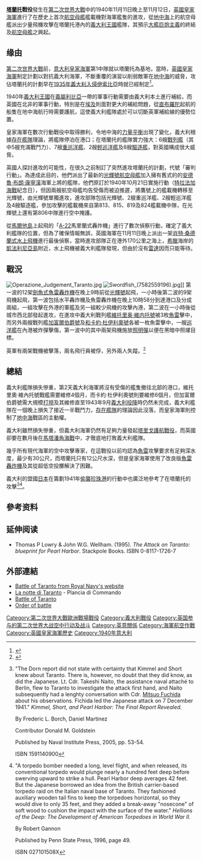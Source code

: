 {{Infobox Military Conflict
|conflict=塔蘭托戰役
|image=[[File:Tarantoharb1921.jpg|300px]]
|caption=1930年代的塔蘭托海軍基地
|partof=[[第二次世界大戰|第二次世界大戰]][[地中海戰役|地中海戰役]]
|date=1940年11月12日
|place=[[義大利|義大利]][[塔蘭托|塔蘭托]]
|result=英國決定性勝利，[[義大利皇家海軍|義大利皇家海軍]]的戰力遭到大幅削弱兼[[存在艦隊|存在艦隊]]理論崩潰
|combatant1=[[File:Naval_Ensign_of_the_United_Kingdom.svg|border]] [[英國皇家海軍|英國皇家海軍]] 
|combatant2=[[File:Flag_of_Italy_(1861-1946)_crowned.svg|25px]] [[義大利皇家海軍|義大利皇家海軍]]
|commander1=[[File:Naval_Ensign_of_the_United_Kingdom.svg|border]] {{link-en|拉姆利·利斯特|Lumley Lyster}}
|commander2=[[File:Flag_of_Italy_(1861-1946)_crowned.svg|22px]] [[伊尼戈·坎皮奥尼|伊尼戈·坎皮奥尼]]
|strength1=21架[[魚雷|魚雷]][[轟炸機|轟炸機]]<br>1艘[[航空母艦|航空母艦]]<br>2艘[[重巡洋艦|重巡洋艦]]<br>2艘[[輕巡洋艦|輕巡洋艦]]<br>5艘[[驅逐艦|驅逐艦]]
|strength2=6艘[[戰列艦|戰列艦]]<br>9艘[[重巡洋艦|重巡洋艦]]<br>7艘[[輕巡洋艦|輕巡洋艦]]<br>13艘[[驅逐艦|驅逐艦]]
|casualties1=2架戰機被擊落<br>2人陣亡<br>2人被俘
|casualties2=59人陣亡<br>600人受傷<br>1艘戰列艦被擊沉<!--which?? Conte di Cavour--><br>2艘戰列艦被擊傷<br>1艘輕巡洋艦被擊傷
|}}
{{Campaignbox Mediterranean Campaign}}

'''[[塔蘭托|塔蘭托]]戰役'''發生在[[第二次世界大戰|第二次世界大戰]]中的1940年11月11日晚上至11月12日，[[英國皇家海軍|英國皇家海軍]]進行了在歷史上首次[[航空母艦|航空母艦]]艦載機對海軍艦隻的進攻，從[[地中海|地中海]]上的航空母艦派出少量飛機攻擊在塔蘭托港內的[[義大利王國_(1861年－1946年)|義大利王國]]艦隊，其預示[[大艦巨炮主義|大艦巨炮主義]]的終結及[[航空母艦|航空母艦]]之興起。

==缘由==
[[第二次世界大战|第二次世界大戰]]前，[[意大利皇家海軍|意大利皇家海軍]]第1中隊就以塔蘭托為基地，當時，[[英國皇家海軍|英國皇家海軍]]制定計劃以對抗義大利海軍，不斷重覆的演習以削弱敵軍在[[地中海|地中海]]的威脅，攻佔塔蘭托的計劃早在[[第二次義大利衣索比亞戰爭|1935年義大利入侵伊索比亞]]時就已經制定<ref name="steven">{{cite book | last = Stephen | first = Martin | title = Sea Battles in Close-up: World War 2 | location = Shepperton, Surrey | publisher = Ian Allan | year = 1988 | pages = 34–38 | volume = Volume 1  | isbn = 0711015961 | coauthors = Grove, Eric (Ed)}}</ref>。

1940年[[義大利王國_(1861年－1946年)|義大利王國]]在[[義屬利比亞|義屬利比亞]]一帶的軍事行動需要由義大利本土進行補給，而英國在北非的軍事行動，特別是在[[埃及|埃及]]則面對更大的補給問題，從[[直布羅陀|直布羅陀]]起航的船隻在地中海航行時需要護航，這使義大利艦隊處於可以切斷英軍補給線的優勢位置。

皇家海軍在數次行動戰役中取得勝利，令地中海的[[權力平衡|力量平衡]]出現了變化，義大利根據[[存在艦隊|存在艦隊]]理論，將艦隊停泊在港口；在塔蘭托的艦隊實力強大：6艘[[戰列艦|戰列艦]]（其中5艘充滿戰鬥力）、7艘[[重巡洋艦|重巡洋艦]]、2艘[[輕巡洋艦|輕巡洋艦]]及8艘[[驅逐艦|驅逐艦]]，對英國構成很大威脅。

英國人探討進攻的可能性，在很久之前制訂了突然進攻塔蘭托的計劃，代號「審判行動」。為達成此目的，他們派出了最新的[[光辉号航空母舰_(87)|光輝號航空母艦]]加入擁有舊式的{{tsl|en|HMS Eagle (1918)|鷹號航空母艦 (1918)|鷹號航空母艦}}的[[安德魯·布朗·康寧漢|安德魯·布朗·康寧漢]]海軍上將的艦隊，他們原訂於1940年10月21日實施行動（[[特拉法加海戰|特拉法加海戰]]紀念日），但因兩艘航空母艦均告受傷而被迫推遲，將鷹號上的艦載機轉移至光輝號，由光輝號單獨進攻，進攻部隊包括光輝號、2艘重巡洋艦、2艘輕巡洋艦及4艘驅逐艦，參加攻擊的艦載機來自第813、815、819及824艦載機中隊，在光輝號上還有第806中隊進行空中掩護。 

從[[馬爾他島|馬爾他島]]上起飛的「[[A-22|A-22]]馬里蘭式轟炸機」進行了數次偵察行動，確定了義大利艦隊的位置，但為了確保情報無誤，英國海軍在11月11日晚上派出一架[[肖特·桑德蘭式水上飛機|肖特·桑德蘭式水上飛機]]進行最後偵察，當時進攻部隊正在港外170公里之海上，[[希臘|希臘]]海岸的[[凱法利尼亞島|凱法利尼亞島]]附近，水上飛機被義大利艦隊發現，但由於沒有[[雷達|雷達]]因而只能等待。

== 戰況 ==
[[File:Operazione_Judgement_Taranto.jpg|thumb]]
[[Image:Swordfish_(7582559196).jpg|thumb]]]]
第一波的12架[[劍魚式魚雷轟炸機|劍魚式魚雷轟炸機]]在晚上9時前從[[光輝號航空母艦_(87)|光輝號]]起飛，一小時後第二波的9架飛機起飛，第一波包括水平轟炸機及魚雷轟炸機在晚上10時58分到達港口及分成兩組，一組攻擊在外港的軍艦及另一組較少飛機的攻擊內港，第二波在一小時後從城市西北部發起進攻，在進攻中義大利戰列艦[[维托里奥·维内托级战列舰|維托里奥·維内托號]]被3枚[[魚雷|魚雷]]擊中，而另外兩艘戰列艦[[加富爾伯爵號|加富爾伯爵號]]及[[和卡約·杜伊利奧號|和卡約·杜伊利奧號]]各被一枚魚雷擊中，一艘[[巡洋艦|巡洋艦]]在內港被炸彈擊傷，第一波中的其中兩架飛機施放[[照明彈|照明彈]]以便在黑暗中照燿目標。

英軍有兩架戰機被擊落，兩名飛行員被俘，另外兩人失蹤。<ref>{{cite web|url=http://www.swordfishleeds.com/bismarck.htm#t|title="SWORDFISH TRIBUTE SERIES"|publisher=Royal Navy Historic Flight Supporters' Group, Leeds Branch|deadurl=yes|archiveurl=https://web.archive.org/web/20080715224338/http://www.swordfishleeds.com/bismarck.htm#t|archivedate=2008-07-15}}</ref><!-- surely we can find a better ref? -->

== 總結 ==
義大利艦隊損失慘重，第2天義大利海軍將沒有受傷的艦隻撤往北部的港口，維托里奧·維內托號戰艦需要維修4個月，而卡約·杜伊利奧號則要維修6個月，但加富爾伯爵號需大規模[[打撈|打撈]]及其維修直至1943年9月[[義大利投降|義大利投降]]時仍然未完成，義大利艦隊在一個晚上損失了接近一半戰鬥力，[[存在艦隊|存在艦隊]]的理論因此沒落，而皇家海軍則控制了[[地中海|地中海]]戰區的主動權。

義大利雖然損失慘重，但義大利海軍仍然有足夠力量發起[[塔里戈護航戰役|塔里戈護航戰役]]，而英國卻要在數月後在[[馬塔潘角海戰|馬塔潘角海戰]]中，才徹底地打敗義大利艦隊。

幾乎所有現代海軍的空中攻擊專家，在這戰役以前均認為[[魚雷|魚雷]]攻擊要求有足夠深水度，最少有30公尺，而塔蘭托只有12公尺水深，但是皇家海軍使用了改良版[[魚雷轟炸機|魚雷轟炸機]]及其從超低空投擲解決了困難。

義大利的盟國[[大日本帝國|日本]]在籌劃1941年[[偷襲珍珠港|偷襲珍珠港]]的行動中也廣泛地參考了在塔蘭托的攻擊<ref>"The Dorn report did not state with certainty that Kimmel and Short knew about Taranto. There is, however, no doubt that they did know, as did the Japanese. Lt. Cdr. Takeshi Naito, the assistance naval attaché to Berlin, flew to Taranto to investigate the attack first hand, and Naito  subsequently had a lenghty conversation with Cdr. [[Mitsuo_Fuchida|Mitsuo Fuchida]] about his observations. Fichida led the Japanese attack on 7 December 1941." ''Kimmel, Short, and Pearl Harbor: The Final Report Revealed.''

By Frederic L. Borch, Daniel Martinez

Contributor Donald M. Goldstein

Published by Naval Institute Press, 2005, pp. 53-54.

ISBN 1591140900</ref><ref>"A torpedo bomber needed a long, level flight, and when released, its conventional torpedo would plunge nearly a hundred feet deep before  swerving upward to strike a hull. Pearl Harbor deep averages 42 feet. But the Japanese borrowed an idea from the British carrier-based torpedo raid on the Italian naval base of Taranto. They fashioned auxiliary wooden tail fins to keep the torpedoes horizontal, so they would dive to only 35 feet, and they added a break-away "nosecone" of soft wood to cushion the impact with the surface of the water." ''Hellions of the Deep: The Development of American Torpedoes in World War II.''

By Robert Gannon

Published by Penn State Press, 1996, page 49.

ISBN 027101508X</ref>。

== 參考资料==
{{Reflist}}

==延伸阅读==
*Thomas P Lowry & John W.G. Wellham. (1995). ''The Attack on Taranto: blueprint for Pearl Harbor''. Stackpole Books. ISBN 0-8117-1726-7

== 外部連結 ==
* [https://web.archive.org/web/20070108141316/http://www.royalnavy.mod.uk/server/show/conWebDoc.1593 Battle of Taranto from Royal Navy's website]
* [http://digilander.libero.it/planciacomando/WW2/taranto1.htm La notte di Taranto] {{Wayback|url=http://digilander.libero.it/planciacomando/WW2/taranto1.htm |date=20201124181701 }} - Plancia di Commando
* [https://web.archive.org/web/20040727205639/http://members.tripod.com/~colemangr/taranto.htm Battle of Taranto]
* [http://www.navweaps.com/index_oob/OOB_WWII_Mediterranean/OOB_WWII_Taranto.htm Order of battle] {{Wayback|url=http://www.navweaps.com/index_oob/OOB_WWII_Mediterranean/OOB_WWII_Taranto.htm |date=20160618000726 }}
{{World War II}}
[[Category:第二次世界大戰歐洲戰場戰役|Category:第二次世界大戰歐洲戰場戰役]]
[[Category:義大利戰役|Category:義大利戰役]]
[[Category:英国参与的第二次世界大战空中行动及战斗|Category:英国参与的第二次世界大战空中行动及战斗]]
[[Category:英意關係|Category:英意關係]]
[[Category:海軍航空作戰|Category:海軍航空作戰]]
[[Category:英國皇家海軍歷史|Category:英國皇家海軍歷史]]
[[Category:1940年意大利|Category:1940年意大利]]